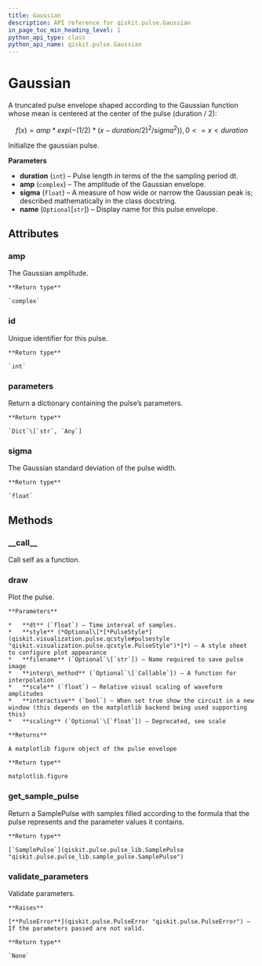 ```yaml
---
title: Gaussian
description: API reference for qiskit.pulse.Gaussian
in_page_toc_min_heading_level: 1
python_api_type: class
python_api_name: qiskit.pulse.Gaussian
---
```


# Gaussian

<Class id="qiskit.pulse.Gaussian" isDedicatedPage={true} github="https://github.com/qiskit/qiskit/tree/stable/0.14/qiskit/pulse/pulse_lib/parametric_pulses.py" signature="Gaussian(duration, amp, sigma, name=None)">
  A truncated pulse envelope shaped according to the Gaussian function whose mean is centered at the center of the pulse (duration / 2):

$$
f(x) = amp * exp( -(1/2) * (x - duration/2)^2 / sigma^2) )  ,  0 <= x < duration
$$

  Initialize the gaussian pulse.

  **Parameters**

  *   **duration** (`int`) – Pulse length in terms of the the sampling period dt.
  *   **amp** (`complex`) – The amplitude of the Gaussian envelope.
  *   **sigma** (`float`) – A measure of how wide or narrow the Gaussian peak is; described mathematically in the class docstring.
  *   **name** (`Optional`\[`str`]) – Display name for this pulse envelope.

  ## Attributes

  ### amp

  <Attribute id="qiskit.pulse.Gaussian.amp" name="amp" signature="complex">
    The Gaussian amplitude.

    **Return type**

    `complex`
  </Attribute>

  ### id

  <Attribute id="qiskit.pulse.Gaussian.id" name="id" signature="int">
    Unique identifier for this pulse.

    **Return type**

    `int`
  </Attribute>

  ### parameters

  <Attribute id="qiskit.pulse.Gaussian.parameters" name="parameters" signature="Dict[str, Any]">
    Return a dictionary containing the pulse’s parameters.

    **Return type**

    `Dict`\[`str`, `Any`]
  </Attribute>

  ### sigma

  <Attribute id="qiskit.pulse.Gaussian.sigma" name="sigma" signature="float">
    The Gaussian standard deviation of the pulse width.

    **Return type**

    `float`
  </Attribute>

  ## Methods

  ### \_\_call\_\_

  <Function id="qiskit.pulse.Gaussian.__call__" name="__call__" signature="Gaussian.__call__(channel)">
    Call self as a function.
  </Function>

  ### draw

  <Function id="qiskit.pulse.Gaussian.draw" name="draw" signature="Gaussian.draw(dt=1, style=None, filename=None, interp_method=None, scale=1, interactive=False, scaling=None)">
    Plot the pulse.

    **Parameters**

    *   **dt** (`float`) – Time interval of samples.
    *   **style** (*Optional\[*[*PulseStyle*](qiskit.visualization.pulse.qcstyle#pulsestyle "qiskit.visualization.pulse.qcstyle.PulseStyle")*]*) – A style sheet to configure plot appearance
    *   **filename** (`Optional`\[`str`]) – Name required to save pulse image
    *   **interp\_method** (`Optional`\[`Callable`]) – A function for interpolation
    *   **scale** (`float`) – Relative visual scaling of waveform amplitudes
    *   **interactive** (`bool`) – When set true show the circuit in a new window (this depends on the matplotlib backend being used supporting this)
    *   **scaling** (`Optional`\[`float`]) – Deprecated, see scale

    **Returns**

    A matplotlib figure object of the pulse envelope

    **Return type**

    matplotlib.figure
  </Function>

  ### get\_sample\_pulse

  <Function id="qiskit.pulse.Gaussian.get_sample_pulse" name="get_sample_pulse" signature="Gaussian.get_sample_pulse()">
    Return a SamplePulse with samples filled according to the formula that the pulse represents and the parameter values it contains.

    **Return type**

    [`SamplePulse`](qiskit.pulse.pulse_lib.SamplePulse "qiskit.pulse.pulse_lib.sample_pulse.SamplePulse")
  </Function>

  ### validate\_parameters

  <Function id="qiskit.pulse.Gaussian.validate_parameters" name="validate_parameters" signature="Gaussian.validate_parameters()">
    Validate parameters.

    **Raises**

    [**PulseError**](qiskit.pulse.PulseError "qiskit.pulse.PulseError") – If the parameters passed are not valid.

    **Return type**

    `None`
  </Function>
</Class>

